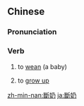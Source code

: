 {{also|断奶}}
==Chinese==
{{zh-forms|s=断奶}}

===Pronunciation===
{{zh-pron
|m=duànnǎi
|mn=tn̄g-leng
|cat=v
}}

===Verb===
{{zh-verb}}

# to [[wean]] (a baby)
# {{lb|zh|figurative|usually in negative rhetorical sentences}} to [[grow up]]

[[zh-min-nan:斷奶]]
[[ja:斷奶]]